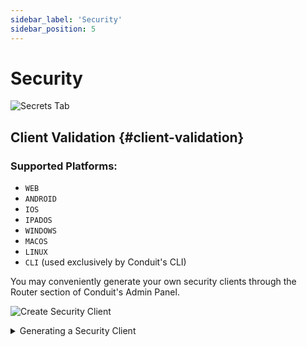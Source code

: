 ```yaml
---
sidebar_label: 'Security'
sidebar_position: 5
---
```


# Security

<div style={{textAlign: 'center'}}>

![Secrets Tab](/img/security/security_clients_list.png)

</div>


## Client Validation {#client-validation}

[//]: # (TODO: Description)

[//]: # (TODO: When are they used? - check headers page)

### Supported Platforms:

<!-- TODO: Screenshots + explanation on how to create these from UI -->

- `WEB`
- `ANDROID`
- `IOS`
- `IPADOS`
- `WINDOWS`
- `MACOS`
- `LINUX`
- `CLI` (used exclusively by Conduit's CLI)

You may conveniently generate your own security clients through the Router section of Conduit's Admin Panel.

<div style={{textAlign: 'center'}}>

![Create Security Client](/img/security/generate_security_client_popup.png)

</div>

<details>
    <summary>Generating a Security Client</summary>

    **Security clients are generated using an administrative request.**<br />
    As such, your request's `Authorization` header should contain an admin access token.

    ``` bash title="Request"
    curl --location --request POST 'http://localhost:3030/security/client/' \
    --header 'Authorization: JWT eyJhbGciOiJIUzI1NiIsInR5cCI6IkpXVCJ9.eyJpZCI6IjYyMmYxZGQ5NThkZDIwMDAxNzgwNWVmYyIsImlhdCI6MTY0NzM0MjMwMiwiZXhwIjoxNjQ3NDE0MzAyfQ.trHYfxt9Wf6ohgi5PWez-dZEDaQSBBR6wu2PINveQmI' \
    --header 'masterkey: M4ST3RK3Y' \
    --header 'Content-Type: application/json' \
    --data-raw '{
    "platform": "ANDROID"
}'
    ```
    ``` json title="Response"
    {
        "id": "6242b88a10a0990182773840",
        "clientId": "1c0d06679f837c3958fba2724b51dc",
        "clientSecret": "9ffd3a9041bff6aabff5fa81df8175c2406baaca6c417a165f5b66a9ad1c1e4408bc4aad895126ddc0ee007332aacf842f63ebc68eddc304a902a3f8867e9902",
        "platform": "ANDROID"
    }
    ```
</details>
